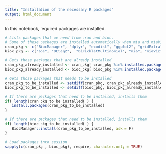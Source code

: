 ```yaml
---
title: "Installation of the necessary R packages"
output: html_document
---
```


In this notebook, required packages are installed.

```r
# Lists packages that we need from cran and bioc. 
# Some of these packages are installed automatically when mia and miaViz are installed. 
cran_pkg <- c("BiocManager", "dplyr", "ecodist", "ggplot2", "gridExtra", "knitr", "vegan")
bioc_pkg <- c("ape", "DESeq2",  "DirichletMultinomial", "mia", "miaViz")

# Gets those packages that are already installed
cran_pkg_already_installed <- cran_pkg[ cran_pkg %in% installed.packages() ]
bioc_pkg_already_installed <- bioc_pkg[ bioc_pkg %in% installed.packages() ]

# Gets those packages that needs to be installed
cran_pkg_to_be_installed <- setdiff(cran_pkg, cran_pkg_already_installed)
bioc_pkg_to_be_installed <- setdiff(bioc_pkg, bioc_pkg_already_installed)
```

```r
# If there are packages that need to be installed, installs them
if( length(cran_pkg_to_be_installed) ) {
   install.packages(cran_pkg_to_be_installed)
}
```

```r
# If there are packages that need to be installed, installs them
if( length(bioc_pkg_to_be_installed) ) {
   BiocManager::install(cran_pkg_to_be_installed, ask = F)
}
```

```r
# Load packages into session
sapply(c(cran_pkg , bioc_pkg), require, character.only = TRUE)
```

